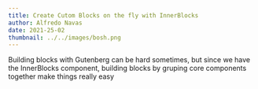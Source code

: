 ```yaml
---
title: Create Cutom Blocks on the fly with InnerBlocks
author: Alfredo Navas
date: 2021-25-02
thumbnail: ../../images/bosh.png
---
```


Building blocks with Gutenberg can be hard sometimes, but since we have the InnerBlocks component, building blocks by gruping core components together make things really easy